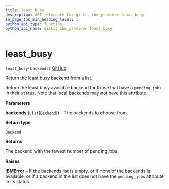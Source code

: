 ```yaml
---
title: least_busy
description: API reference for qiskit_ibm_provider.least_busy
in_page_toc_min_heading_level: 1
python_api_type: function
python_api_name: qiskit_ibm_provider.least_busy
---
```


<span id="least-busy" />

# least\_busy

<span id="qiskit_ibm_provider.least_busy" />

`least_busy(backends)` [GitHub](https://github.com/Qiskit/qiskit-ibm-provider/tree/stable/0.10/qiskit_ibm_provider/__init__.py#L104-L140 "view source code")

Return the least busy backend from a list.

Return the least busy available backend for those that have a `pending_jobs` in their `status`. Note that local backends may not have this attribute.

**Parameters**

**backends** (`List`\[[`Backend`](/api/qiskit/qiskit.providers.Backend "(in Qiskit v1.0)")]) – The backends to choose from.

**Return type**

[`Backend`](/api/qiskit/qiskit.providers.Backend "(in Qiskit v1.0)")

**Returns**

The backend with the fewest number of pending jobs.

**Raises**

[**IBMError**](qiskit_ibm_provider.IBMError "qiskit_ibm_provider.IBMError") – If the backends list is empty, or if none of the backends is available, or if a backend in the list does not have the `pending_jobs` attribute in its status.

